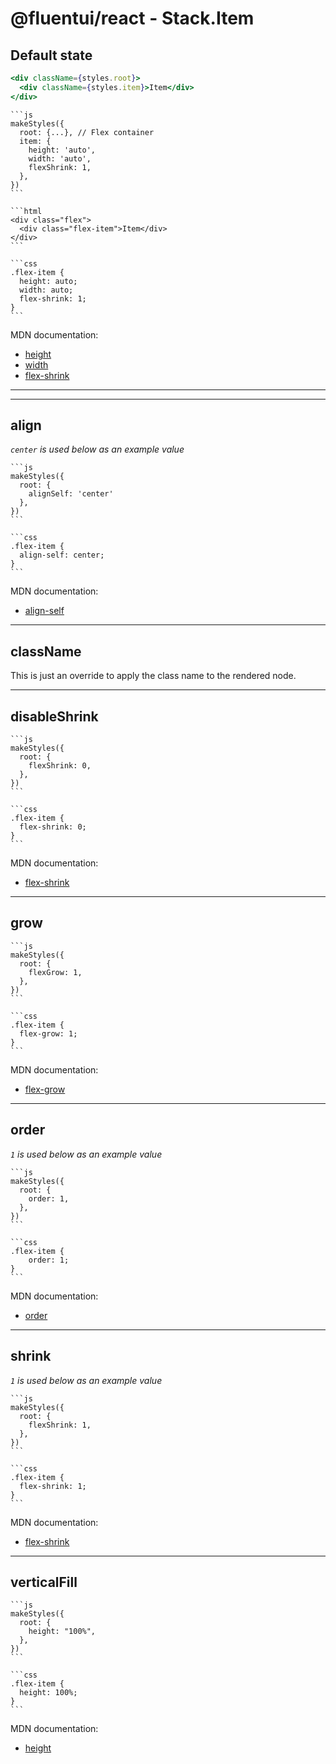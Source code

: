 
<Meta title="Concepts/Migration/from v8/Components/Flex/Stack item" />

# @fluentui/react - Stack.Item

## Default state

<CodeComparison>
  <CodeExample title="Render">

```jsx
<div className={styles.root}>
  <div className={styles.item}>Item</div>
</div>
```

  </CodeExample>
  <CodeExample title="make-styles">

    ```js
    makeStyles({
      root: {...}, // Flex container
      item: {
        height: 'auto',
        width: 'auto',
        flexShrink: 1,
      },
    })
    ```

  </CodeExample>
</CodeComparison>

<CodeComparison>
  <CodeExample>

    ```html
    <div class="flex">
      <div class="flex-item">Item</div>
    </div>
    ```

  </CodeExample>
  <CodeExample>

    ```css
    .flex-item {
      height: auto;
      width: auto;
      flex-shrink: 1;
    }
    ```

  </CodeExample>
</CodeComparison>

MDN documentation:

- [height](https://developer.mozilla.org/en-US/docs/Web/CSS/height)
- [width](https://developer.mozilla.org/en-US/docs/Web/CSS/width)
- [flex-shrink](https://developer.mozilla.org/en-US/docs/Web/CSS/flex-shrink)

---

---

## align

_`center` is used below as an example value_

<CodeComparison>
  <CodeExample>

    ```js
    makeStyles({
      root: {
        alignSelf: 'center'
      },
    })
    ```

  </CodeExample>
  <CodeExample>

    ```css
    .flex-item {
      align-self: center;
    }
    ```

  </CodeExample>
</CodeComparison>

MDN documentation:

- [align-self](https://developer.mozilla.org/en-US/docs/Web/CSS/align-self)

---

## className

This is just an override to apply the class name to the rendered node.

---

## disableShrink

<CodeComparison>
  <CodeExample>

    ```js
    makeStyles({
      root: {
        flexShrink: 0,
      },
    })
    ```

  </CodeExample>
  <CodeExample>

    ```css
    .flex-item {
      flex-shrink: 0;
    }
    ```

  </CodeExample>
</CodeComparison>

MDN documentation:

- [flex-shrink](https://developer.mozilla.org/en-US/docs/Web/CSS/flex-shrink)

---

## grow

<CodeComparison>
  <CodeExample>

    ```js
    makeStyles({
      root: {
        flexGrow: 1,
      },
    })
    ```

  </CodeExample>
  <CodeExample>

    ```css
    .flex-item {
      flex-grow: 1;
    }
    ```

  </CodeExample>
</CodeComparison>

MDN documentation:

- [flex-grow](https://developer.mozilla.org/en-US/docs/Web/CSS/flex-grow)

---

## order

_`1` is used below as an example value_

<CodeComparison>
  <CodeExample>

    ```js
    makeStyles({
      root: {
        order: 1,
      },
    })
    ```

  </CodeExample>
  <CodeExample>

    ```css
    .flex-item {
        order: 1;
    }
    ```

  </CodeExample>
</CodeComparison>

MDN documentation:

- [order](https://developer.mozilla.org/en-US/docs/Web/CSS/order)

---

## shrink

_`1` is used below as an example value_

<CodeComparison>
  <CodeExample>

    ```js
    makeStyles({
      root: {
        flexShrink: 1,
      },
    })
    ```

  </CodeExample>
  <CodeExample>

    ```css
    .flex-item {
      flex-shrink: 1;
    }
    ```

  </CodeExample>
</CodeComparison>

MDN documentation:

- [flex-shrink](https://developer.mozilla.org/en-US/docs/Web/CSS/flex-shrink)

---

## verticalFill

<CodeComparison>
  <CodeExample>

    ```js
    makeStyles({
      root: {
        height: "100%",
      },
    })
    ```

  </CodeExample>
  <CodeExample>

    ```css
    .flex-item {
      height: 100%;
    }
    ```

  </CodeExample>
</CodeComparison>

MDN documentation:

- [height](https://developer.mozilla.org/en-US/docs/Web/CSS/height)
